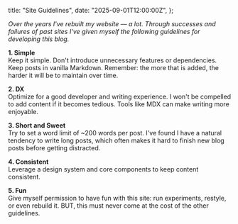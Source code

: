   title: "Site Guidelines",
  date: "2025-09-01T12:00:00Z",
};

_Over the years I've rebuilt my website — a lot. Through successes and failures
of past sites I've given myself the following guidelines for developing this
blog._

**1. Simple**\
Keep it simple. Don't introduce unnecessary features or dependencies. Keep posts
in vanilla Markdown. Remember: the more that is added, the harder it will be to
maintain over time.

**2. DX**\
Optimize for a good developer and writing experience. I won't be compelled to add
content if it becomes tedious. Tools like MDX can make writing more enjoyable.

**3. Short and Sweet**\
Try to set a word limit of ~200 words per post. I've found I have a natural
tendency to write long posts, which often makes it hard to finish new blog posts
before getting distracted. 

**4. Consistent**\
Leverage a design system and core components to keep content consistent.

**5. Fun**\
Give myself permission to have fun with this site: run experiments, restyle, or
even rebuild it. BUT, this must never come at the cost of the other guidelines.
